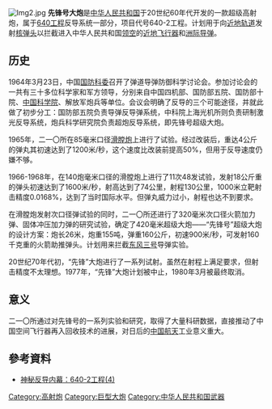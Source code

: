 [[File:Img2.jpg|thumb]]
{{Infobox Weapon
|is_vehicle=yes
|name=
|image=<!-- 檔案不存在 先锋号超级高射炮 -->
|image_size= 
|caption=
|type=高射炮
|origin={{PRC}}
|service=1960年－
|used_by=
|wars=
|designer= 炮兵科学研究院
|design_date=
|production_date= 1960年－
|manufacturer=[[北方工業|北方工業]]
|number=
|length=26米
|caliber=430 mm 
|height=
|weight= 炮重：155吨
|suspension=
|clearance=
|speed= 
|fuel_capacity= 
|vehicle_range=
|primary_armament= 420毫米次口径火箭弹 核弹头
|secondary_armament=
|armour=
|engine= 
|crew= 
|engine_power=
|pw_ratio=
}}
'''先锋号大炮'''是[[中华人民共和国|中华人民共和国]]于20世纪60年代开发的一款超级高射炮，属于[[640工程|640工程]]反导系统一部分，项目代号640-2工程。计划用于向[[近地轨道|近地轨道]]发射[[核弹头|核弹头]]以拦截进入中华人民共和国[[领空|领空]]的[[近地飞行器|近地飞行器]]和[[洲际导弹|洲际导弹]]。

==历史==
1964年3月23日，中国[[国防科委|国防科委]]召开了弹道导弹防御科学讨论会。参加讨论会的一共有三十多位科学家和军方领导，分别来自中国四机部、国防部五院、国防部十院、[[中国科学院|中国科学院]]、解放军炮兵等单位。会议会明确了反导的三个可能途径，并就此做了初步分工：国防部五院负责导弹反导弹系统，中科院上海光机所则负责研制激光反导系统，炮兵科学研究院负责超炮反导系统，即先锋号超级大炮。

1965年，二一〇所在85毫米口径[[滑膛炮|滑膛炮]]上进行了试验。经过改装后，重达4公斤的弹丸其初速达到了1200米/秒，这个速度比改装前提高50%，但用于反导速度仍嫌不够。

1966-1968年，在140炮毫米口径的滑膛炮上进行了11次48发试验，发射18公斤重的弹头初速达到了1600米/秒，射高达到了74公里，射程130公里，1000米立靶射击精度0.0168%，达到了当时国际水平。但弹丸威力过小，射程也达不到要求。

在滑膛炮发射次口径弹试验的同时，二一〇所还进行了320毫米次口径火箭加力弹、固体冲压加力弹的研究试验，确定了420毫米超级大炮——“先锋号”超级大炮的设计方案：炮长26米，炮重155吨，弹重160公斤，初速900米/秒，可发射160千克重的火箭助推弹头。计划用来拦截[[东风三号|东风三号]]导弹实验。

20世纪70年代初，“先锋”大炮进行了一系列试射。虽然在射程上满足要求，但射击精度不太理想。1977年，“先锋”大炮计划被中止，1980年3月被最终取消。

==意义==
二一〇所通过对先锋号的一系列实验和研究，取得了大量科研数据，直接推动了中国空间飞行器再入回收技术的进展，对日后的[[中国航天|中国航天]]工业意义重大。

== 參考資料 ==
{{Reflist}}
*[https://web.archive.org/web/20140202205856/http://bbs.xinjunshi.com/jujiao/20130220/73224_4.html 神秘反导内幕：640-2工程(4)]

[[Category:高射炮|Category:高射炮]]
[[Category:巨型大炮|Category:巨型大炮]]
[[Category:中华人民共和国武器|Category:中华人民共和国武器]]